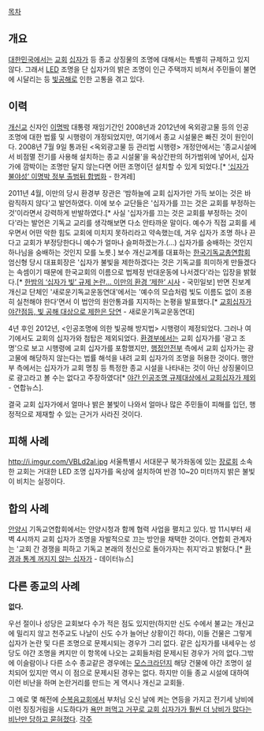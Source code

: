 [[목차]]
== 개요 ==
[[대한민국]]에서는 [[교회]] [[십자가]] 등 종교 상징물의 조명에 대해서는 특별히 규제하고 있지 않다. 그래서 [[LED]] 조명을 단 십자가의 밝은 조명이 인근 주택까지 비쳐서 주민들이 불면에 시달리는 등 [[빛공해]]로 인한 고통을 겪고 있다.

== 이력 ==
[[개신교]] 신자인 [[이명박]] 대통령 재임기간인 2008년과 2012년에 옥외광고물 등의 인공 조명에 대한 법률 및 시행령이 개정되었지만, 여기에서 종교 시설물은 빠진 것이 원인이다. 2008년 7월 9일 통과된 <옥외광고물 등 관리법 시행령> 개정안에서는 '종교시설에서 비점멸 전기를 사용해 설치하는 종교 시설물'을 옥상간판의 허가범위에 넣어서, 십자가에 깜박이는 조명만 달지 않는다면 어떤 조명이던 설치할 수 있게 되었다.[* [http://www.hani.co.kr/arti/society/society_general/475853.html ‘십자가 불야성’ 이명박 정부 출범뒤 합법화] - 한겨레]

2011년 4월, 이만의 당시 환경부 장관은 '밤하늘에 교회 십자가만 가득 보이는 것은 바람직하지 않다'고 발언하였다. 이에 보수 교단들은 '십자가를 끄는 것은 교회를 부정하는 것'이라면서 강력하게 반발하였다.[* 사실 '십자가를 끄는 것은 교회를 부정하는 것이다'라는 발언은 기독교 교리를 생각해보면 다소 안타까운 말이다. 예수가 직접 교회를 세우면서 어떤 악한 힘도 교회에 미치지 못하리라고 약속했는데, 겨우 십자가 조명 하나 끈다고 교회가 부정당한다니 예수가 얼마나 슬퍼하겠는가.(…) 십자가를 숭배하는 것인지 하나님을 숭배하는 것인지 모를 노릇.] 보수 개신교계를 대표하는 [[한국기독교총연합회]] 엄신형 당시 대표회장은 '십자가 불빛을 제한하겠다는 것은 기독교를 희미하게 만들겠다는 속셈이기 때문에 한국교회의 이름으로 법제정 반대운동에 나서겠다'라는 입장을 밝혔다.[* [http://news.kukinews.com/article/view.asp?page=1&gCode=kmi&arcid=0004903901&cp=nv 한밤의 ‘십자가 빛’ 규제 논란… 이만의 환경 ‘제한’ 시사] - 국민일보] 반면 진보계 개신교 단체인 '새로운기독교운동연대'에서는 '예수의 모습처럼 빛도 이름도 없이 조용히 실천해야 한다'면서 이 법안의 원안통과를 지지하는 논평을 발표했다.[* [http://newchristianity21.org/bbs/board.php?bo_table=b001&wr_id=54 교회십자가 야간점등, 빛 공해 대상으로 제한은 당연] - 새로운기독교운동연대]

4년 후인 2012년, <인공조명에 의한 빛공해 방지법> 시행령이 제정되었다. 그러나 여기에서도 교회의 십자가와 첨탑은 제외되었다. [[환경부]]에서는 교회 십자가를 '광고 조명'으로 보고 시행령에 교회 십자가를 포함했지만, [[행정안전부]] 측에서 교회 십자가는 광고물에 해당하지 않는다는 법률 해석을 내려 교회 십자가의 조명을 허용한 것이다. 행안부 측에서는 십자가가 교회 명칭 등 특정한 종교 시설을 나타내는 것이 아닌 상징물이므로 광고라고 볼 수는 없다고 주장하였다[* [http://news.naver.com/main/read.nhn?mode=LSD&mid=sec&sid1=102&oid=001&aid=0006056412 야간 인공조명 규제대상에서 교회십자가 제외] - 연합뉴스].

결국 교회 십자가에서 얼마나 밝은 불빛이 나와서 얼마나 많은 주민들이 피해를 입던, 행정적으로 제재할 수 있는 근거가 사라진 것이다.

== 피해 사례 ==
http://i.imgur.com/VBLd2al.jpg
서울특별시 서대문구 북가좌동에 있는 [[장로회]] 소속 한 교회는 거대한 LED 조명 십자가를 옥상에 설치하여 반경 10~20 미터까지 밝은 불빛이 비치는 실정이다.

== 합의 사례 ==
[[안양시]] 기독교연합회에서는 안양시청과 함께 협력 사업을 펼치고 있다. 밤 11시부터 새벽 4시까지 교회 십자가 조명을 자발적으로 끄는 방안을 채택한 것이다. 연합회 관계자는 '교회 간 경쟁을 피하고 기독교 본래의 정신으로 돌아가자는 취지'라고 밝혔다.[* [http://www.datanews.co.kr/site/datanews/DTWork.asp?itemIDT=1002910&aID=20130322153726610 환경과 통계 꺼지지 않는 십자가] - 데이터뉴스]

== 다른 종교의 사례 ==
'''없다.'''

우선 절이나 성당은 교회보다 수가 적은 점도 있지만(하지만 신도 수에서 불교는 개신교에 밀리지 않고 천주교도 나날이 신도 수가 늘어난 상황이긴 하다), 이들 건물은 그렇게 십자가 논란 및 다른 조명으로 문제시되는 경우가 그리 없다. 같은 십자가를 내세우는 성당도 야간 조명을 켜지만 이 항목에 나오는 교회들처럼 문제시된 경우가 거의 없다.그밖에 이슬람이나  다른 소수 종교같은 경우에는 [[모스크]]라던지 해당 건물에 야간 조명이 설치되어 있지만 역시 이 점으로 문제시된 경우는 없다. 하지만 이들 종교 시설에 대하여 이런 비난을 하며 논란거리를 만드는 게 역시나 개신교 교회들.

그 예로 몇 해전에 [[순복음교회]]에서 부처님 오신 날에 켜는 연등을 가지고 전기세 낭비에 이런 징징거림을 시도하다가 [[역관광|욕만 퍼먹고 거꾸로 교회 십자가가 훨씬 더 낭비가 많다는 비난만 당하고 묻혀졌다]].
[[각주]]
